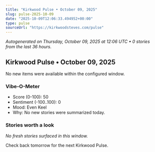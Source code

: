 ```yaml
---
title: "Kirkwood Pulse • October 09, 2025"
slug: pulse-2025-10-09
date: "2025-10-09T12:06:33.494952+00:00"
type: pulse
sourceUrl: "https://kirkwoodsteves.com/pulse"
---
```


_Autogenerated on Thursday, October 09, 2025 at 12:06 UTC • 0 stories from the last 36 hours._

## Kirkwood Pulse • October 09, 2025

No new items were available within the configured window.

### Vibe-O-Meter

- Score (0-100): 50
- Sentiment (-100..100): 0
- Mood: Even Keel
- Why: No new stories were summarized today.

### Stories worth a look

_No fresh stories surfaced in this window._

Check back tomorrow for the next Kirkwood Pulse.
